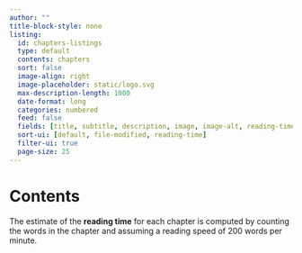 ```yaml
---
author: ""
title-block-style: none
listing:
  id: chapters-listings
  type: default
  contents: chapters
  sort: false
  image-align: right
  image-placeholder: static/logo.svg
  max-description-length: 1000
  date-format: long
  categories: numbered
  feed: false
  fields: [title, subtitle, description, image, image-alt, reading-time, categories, file-modified]
  sort-ui: [default, file-modified, reading-time]
  filter-ui: true
  page-size: 25
---
```


# Contents {.unnumbered}

The estimate of the **reading time** for each chapter is computed by counting the words in the chapter and assuming a reading speed of 200 words per minute.

::: {#chapters-listings}
:::
